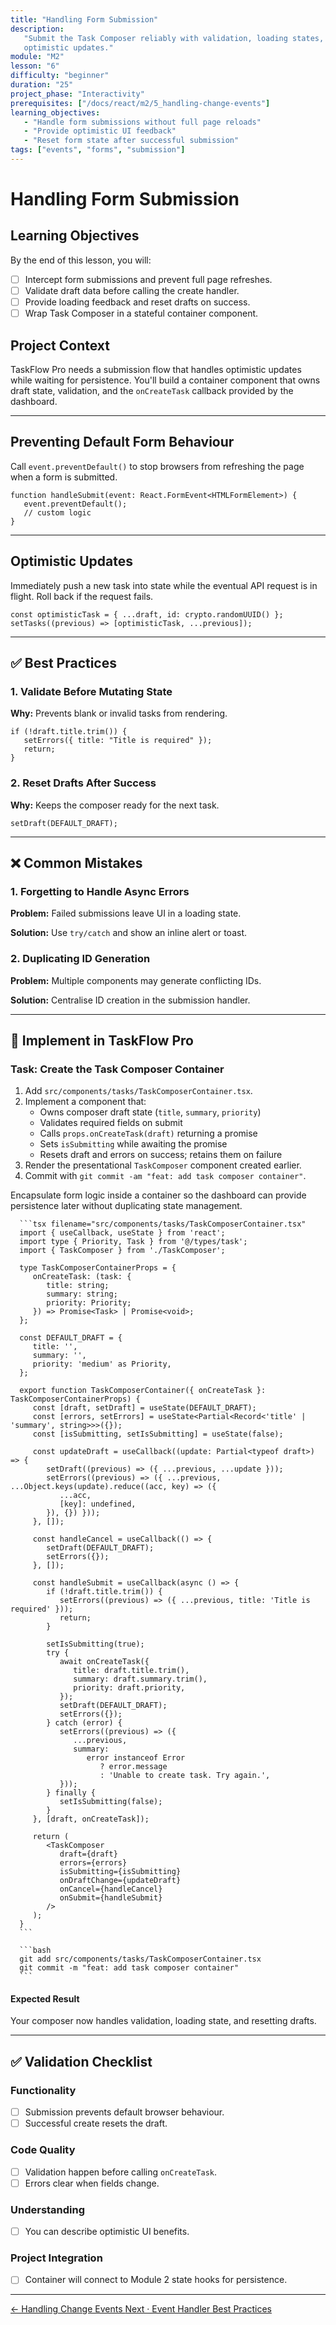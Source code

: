 ```yaml
---
title: "Handling Form Submission"
description:
   "Submit the Task Composer reliably with validation, loading states, and
   optimistic updates."
module: "M2"
lesson: "6"
difficulty: "beginner"
duration: "25"
project_phase: "Interactivity"
prerequisites: ["/docs/react/m2/5_handling-change-events"]
learning_objectives:
   - "Handle form submissions without full page reloads"
   - "Provide optimistic UI feedback"
   - "Reset form state after successful submission"
tags: ["events", "forms", "submission"]
---
```



# Handling Form Submission

## Learning Objectives

By the end of this lesson, you will:

-  [ ] Intercept form submissions and prevent full page refreshes.
-  [ ] Validate draft data before calling the create handler.
-  [ ] Provide loading feedback and reset drafts on success.
-  [ ] Wrap Task Composer in a stateful container component.

## Project Context

TaskFlow Pro needs a submission flow that handles optimistic updates while
waiting for persistence. You'll build a container component that owns draft
state, validation, and the `onCreateTask` callback provided by the dashboard.

---

## Preventing Default Form Behaviour

Call `event.preventDefault()` to stop browsers from refreshing the page when a
form is submitted.

```tsx
function handleSubmit(event: React.FormEvent<HTMLFormElement>) {
   event.preventDefault();
   // custom logic
}
```

---

## Optimistic Updates

Immediately push a new task into state while the eventual API request is in
flight. Roll back if the request fails.

```tsx
const optimisticTask = { ...draft, id: crypto.randomUUID() };
setTasks((previous) => [optimisticTask, ...previous]);
```

---

## ✅ Best Practices

### 1. Validate Before Mutating State

**Why:** Prevents blank or invalid tasks from rendering.

```tsx
if (!draft.title.trim()) {
   setErrors({ title: "Title is required" });
   return;
}
```

### 2. Reset Drafts After Success

**Why:** Keeps the composer ready for the next task.

```tsx
setDraft(DEFAULT_DRAFT);
```

---

## ❌ Common Mistakes

### 1. Forgetting to Handle Async Errors

**Problem:** Failed submissions leave UI in a loading state.

**Solution:** Use `try/catch` and show an inline alert or toast.

### 2. Duplicating ID Generation

**Problem:** Multiple components may generate conflicting IDs.

**Solution:** Centralise ID creation in the submission handler.

---

## 🔨 Implement in TaskFlow Pro

### Task: Create the Task Composer Container

1. Add `src/components/tasks/TaskComposerContainer.tsx`.
2. Implement a component that:
   -  Owns composer draft state (`title`, `summary`, `priority`)
   -  Validates required fields on submit
   -  Calls `props.onCreateTask(draft)` returning a promise
   -  Sets `isSubmitting` while awaiting the promise
   -  Resets draft and errors on success; retains them on failure
3. Render the presentational `TaskComposer` component created earlier.
4. Commit with `git commit -am "feat: add task composer container"`.

<Accordions type='single' className='mt-4'>
   <Accordion title='Solution Walkthrough'>
      <p>
         Encapsulate form logic inside a container so the dashboard can provide persistence
         later without duplicating state management.
      </p>

      ```tsx filename="src/components/tasks/TaskComposerContainer.tsx"
      import { useCallback, useState } from 'react';
      import type { Priority, Task } from '@/types/task';
      import { TaskComposer } from './TaskComposer';

      type TaskComposerContainerProps = {
         onCreateTask: (task: {
            title: string;
            summary: string;
            priority: Priority;
         }) => Promise<Task> | Promise<void>;
      };

      const DEFAULT_DRAFT = {
         title: '',
         summary: '',
         priority: 'medium' as Priority,
      };

      export function TaskComposerContainer({ onCreateTask }: TaskComposerContainerProps) {
         const [draft, setDraft] = useState(DEFAULT_DRAFT);
         const [errors, setErrors] = useState<Partial<Record<'title' | 'summary', string>>>({});
         const [isSubmitting, setIsSubmitting] = useState(false);

         const updateDraft = useCallback((update: Partial<typeof draft>) => {
            setDraft((previous) => ({ ...previous, ...update }));
            setErrors((previous) => ({ ...previous, ...Object.keys(update).reduce((acc, key) => ({
               ...acc,
               [key]: undefined,
            }), {}) }));
         }, []);

         const handleCancel = useCallback(() => {
            setDraft(DEFAULT_DRAFT);
            setErrors({});
         }, []);

         const handleSubmit = useCallback(async () => {
            if (!draft.title.trim()) {
               setErrors((previous) => ({ ...previous, title: 'Title is required' }));
               return;
            }

            setIsSubmitting(true);
            try {
               await onCreateTask({
                  title: draft.title.trim(),
                  summary: draft.summary.trim(),
                  priority: draft.priority,
               });
               setDraft(DEFAULT_DRAFT);
               setErrors({});
            } catch (error) {
               setErrors((previous) => ({
                  ...previous,
                  summary:
                     error instanceof Error
                        ? error.message
                        : 'Unable to create task. Try again.',
               }));
            } finally {
               setIsSubmitting(false);
            }
         }, [draft, onCreateTask]);

         return (
            <TaskComposer
               draft={draft}
               errors={errors}
               isSubmitting={isSubmitting}
               onDraftChange={updateDraft}
               onCancel={handleCancel}
               onSubmit={handleSubmit}
            />
         );
      }
      ```

      ```bash
      git add src/components/tasks/TaskComposerContainer.tsx
      git commit -m "feat: add task composer container"
      ```

   </Accordion>
</Accordions>

#### Expected Result

Your composer now handles validation, loading state, and resetting drafts.

---

## ✅ Validation Checklist

### Functionality

-  [ ] Submission prevents default browser behaviour.
-  [ ] Successful create resets the draft.

### Code Quality

-  [ ] Validation happen before calling `onCreateTask`.
-  [ ] Errors clear when fields change.

### Understanding

-  [ ] You can describe optimistic UI benefits.

### Project Integration

-  [ ] Container will connect to Module 2 state hooks for persistence.

---

<div className='mt-8 flex justify-between'>
   <a
      href='/docs/react/m2/5_handling-change-events'
      className='text-sm font-medium text-muted-foreground hover:text-foreground'
   >
      ← Handling Change Events
   </a>
   <a
      href='/docs/react/m2/7_event-handler-best-practices'
      className='text-sm font-medium text-primary hover:text-primary/80'
   >
      Next · Event Handler Best Practices
   </a>
</div>
